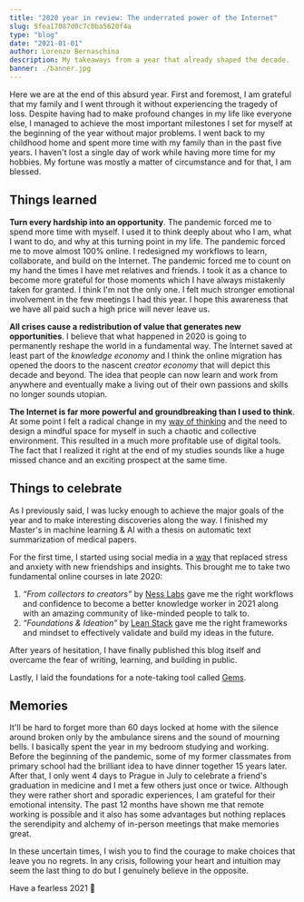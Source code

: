 ```yaml
---
title: "2020 year in review: The underrated power of the Internet"
slug: 5fea17087d0c7c0ba5620f4a
type: "blog"
date: "2021-01-01"
author: Lorenzo Bernaschina
description: My takeaways from a year that already shaped the decade.
banner: ./banner.jpg
---
```


Here we are at the end of this absurd year. First and foremost, I am grateful that my family and I went through it without experiencing the tragedy of loss. Despite having had to make profound changes in my life like everyone else, I managed to achieve the most important milestones I set for myself at the beginning of the year without major problems. I went back to my childhood home and spent more time with my family than in the past five years. I haven't lost a single day of work while having more time for my hobbies. My fortune was mostly a matter of circumstance and for that, I am blessed.

## Things learned
**Turn every hardship into an opportunity**. The pandemic forced me to spend more time with myself. I used it to think deeply about who I am, what I want to do, and why at this turning point in my life. The pandemic forced me to move almost 100% online. I redesigned my workflows to learn, collaborate, and build on the Internet. The pandemic forced me to count on my hand the times I have met relatives and friends. I took it as a chance to become more grateful for those moments which I have always mistakenly taken for granted. I think I'm not the only one. I felt much stronger emotional involvement in the few meetings I had this year. I hope this awareness that we have all paid such a high price will never leave us.

**All crises cause a redistribution of value that generates new opportunities**. I believe that what happened in 2020 is going to permanently reshape the world in a fundamental way. The Internet saved at least part of the *knowledge economy* and I think the online migration has opened the doors to the nascent *creator economy* that will depict this decade and beyond. The idea that people can now learn and work from anywhere and eventually make a living out of their own passions and skills no longer sounds utopian. 

**The Internet is far more powerful and groundbreaking than I used to think**. At some point I felt a radical change in my [way of thinking](/article/5f403343fe69624f95ab15d9) and the need to design a mindful space for myself in such a chaotic and collective environment. This resulted in a much more profitable use of digital tools. The fact that I realized it right at the end of my studies sounds like a huge missed chance and an exciting prospect at the same time.

## Things to celebrate
As I previously said, I was lucky enough to achieve the major goals of the year and to make interesting discoveries along the way. I finished my Master's in machine learning & AI with a thesis on automatic text summarization of medical papers. 

For the first time, I started using social media in a [way](/article/5f3bfc27fe69624f95ab15d8) that replaced stress and anxiety with new friendships and insights. This brought me to take two fundamental online courses in late 2020: 
1. *“From collectors to creators”* by [Ness Labs](https://nesslabs.com/) gave me the right workflows and confidence to become a better knowledge worker in 2021 along with an amazing community of like-minded people to talk to. 
2. *“Foundations & Ideation”* by [Lean Stack](https://leanstack.com/) gave me the right frameworks and mindset to effectively validate and build my ideas in the future.

After years of hesitation, I have finally published this blog itself and overcame the fear of writing, learning, and building in public. 

Lastly, I laid the foundations for a note-taking tool called [Gems](https://gemsnotes.app/). 

## Memories
It'll be hard to forget more than 60 days locked at home with the silence around broken only by the ambulance sirens and the sound of mourning bells. I basically spent the year in my bedroom studying and working. Before the beginning of the pandemic, some of my former classmates from primary school had the brilliant idea to have dinner together 15 years later. After that, I only went 4 days to Prague in July to celebrate a friend's graduation in medicine and I met a few others just once or twice. Although they were rather short and sporadic experiences, I am grateful for their emotional intensity. The past 12 months have shown me that remote working is possible and it also has some advantages but nothing replaces the serendipity and alchemy of in-person meetings that make memories great. 

In these uncertain times, I wish you to find the courage to make choices that leave you no regrets. In any crisis, following your heart and intuition may seem the last thing to do but I genuinely believe in the opposite. 

Have a fearless 2021 🎉